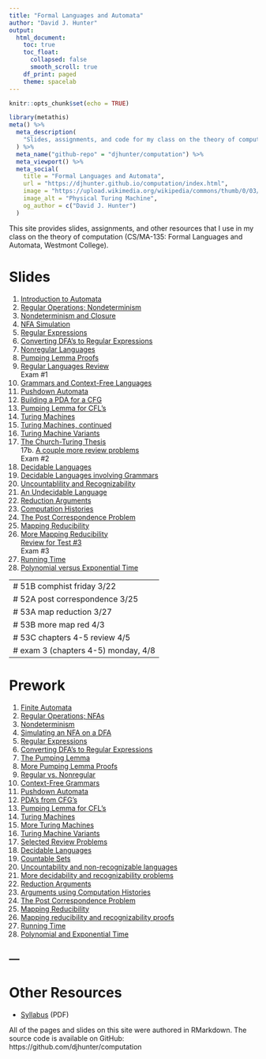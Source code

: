 ```yaml
---
title: "Formal Languages and Automata"
author: "David J. Hunter"
output:
  html_document:
    toc: true
    toc_float:
      collapsed: false
      smooth_scroll: true
    df_print: paged
    theme: spacelab
---
```


```r
knitr::opts_chunk$set(echo = TRUE)
```

```r
library(metathis)
meta() %>%
  meta_description(
    "Slides, assignments, and code for my class on the theory of computation: CS/MA-135: Formal Languages and Automata."
  ) %>%
  meta_name("github-repo" = "djhunter/computation") %>%
  meta_viewport() %>%
  meta_social(
    title = "Formal Languages and Automata",
    url = "https://djhunter.github.io/computation/index.html",
    image = "https://upload.wikimedia.org/wikipedia/commons/thumb/0/03/Turing_Machine_Model_Davey_2012.jpg/1280px-Turing_Machine_Model_Davey_2012.jpg",
    image_alt = "Physical Turing Machine",
    og_author = c("David J. Hunter")
  )
```

This site provides slides, assignments, and other resources that I use in my class on the theory of computation (CS/MA-135: Formal Languages and Automata, Westmont College).

# Slides 

1. [Introduction to Automata](slides/s1_1finite_automata.html) 
2. [Regular Operations; Nondeterminism](slides/s1_1Breg_ops.html)
3. [Nondeterminism and Closure](slides/s1_2Anodeterminism.html)
4. [NFA Simulation](slides/s1_2BNFAsimulator.html)
5. [Regular Expressions](slides/s1_3Areg_exp.html)
6. [Converting DFA's to Regular Expressions](slides/s1_3Bdfa_to_reg_exp.html)
7. [Nonregular Languages](slides/s1_4Apumping.html)
8. [Pumping Lemma Proofs](slides/s1_4Bplproofs.html)
9. [Regular Languages Review](slides/s1_4Cproblems.html) <br> Exam #1
10. [Grammars and Context-Free Languages](slides/s2_1Agrammars.html)
11. [Pushdown Automata](slides/s2_2Apushdown.html)
12. [Building a PDA for a CFG](slides/s2_2Bcfgtopda.html)
13. [Pumping Lemma for CFL's](slides/s2_3ApumpingCFL.html)
14. [Turing Machines](slides/s3_1Aturingmachines.html)
15. [Turing Machines, continued](slides/s3_1Bturingmachines.html)
16. [Turing Machine Variants](slides/s32AvariantTMs.html)
17. [The Church-Turing Thesis](slides/s33ACTthesis.html) <br>
17b. [A couple more review problems](slides/s33Breview.html) <br> Exam #2
18. [Decidable Languages](slides/s41Adecidable.html)
19. [Decidable Languages involving Grammars](slides/s41Bcfgdeciders.html)
20. [Uncountablility and Recognizability](slides/s42Aunrecognizable.html)
21. [An Undecidable Language](slides/s42Bundecidable.html)
22. [Reduction Arguments](slides/s51Areduction.html)
23. [Computation Histories](slides/s51Bcomphist.html)
24. [The Post Correspondence Problem](slides/s52Apostcorrprob.html)
25. [Mapping Reducibility](slides/s53Amapreduce.html)
26. [More Mapping Reducibility](slides/s53Bmoremapreduce.html) <br> [Review for Test #3](slides/s53Cch45review.html) <br> Exam #3
27. [Running Time](slides/s71Arunningtime.html)
28. [Polynomial versus Exponential Time](slides/s71Bpolyvsexp.html)

---
# 51B comphist friday 3/22
# 52A post correspondence 3/25
# 53A map reduction 3/27
# 53B more map red 4/3
# 53C chapters 4-5 review 4/5
# exam 3 (chapters 4-5) monday, 4/8
---

# Prework

1. [Finite Automata](prework/p11Aautomata.pdf)
2. [Regular Operations; NFAs](prework/p11Bregops.pdf)
3. [Nondeterminism](prework/p12Anondeterminism.pdf)
4. [Simulating an NFA on a DFA](prework/p12Bnfasimulation.pdf)
5. [Regular Expressions](prework/p13Areg_exp.pdf)
6. [Converting DFA's to Regular Expressions](prework/p13Bdfa_to_reg_exp.pdf)
7. [The Pumping Lemma](prework/p14Apumping.pdf)
8. [More Pumping Lemma Proofs](prework/p14Bmorepump.pdf)
9. [Regular vs. Nonregular](prework/p14Cregprobs.pdf)
10. [Context-Free Grammars](prework/p21Acfg.pdf)
11. [Pushdown Automata](prework/p22Apushdown.pdf)
12. [PDA's from CFG's](prework/p22Bcfgtopda.pdf)
13. [Pumping Lemma for CFL's](prework/p23ApumpingCFL.pdf)
14. [Turing Machines](prework/p31Aturingmachines.pdf)
15. [More Turing Machines](prework/p31Bturingmachines.pdf)
16. [Turing Machine Variants](prework/p32AtmVariants.pdf)
17. [Selected Review Problems](prework/p33ACTthesis.pdf)
18. [Decidable Languages](prework/p41Adecideable.pdf)
19. [Countable Sets](prework/p41Bcountable.pdf)
20. [Uncountability and non-recognizable languages](prework/p42Aunrecognizable.pdf)
21. [More decidability and recognizability problems](prework/p42Bdecidability.pdf)
22. [Reduction Arguments](prework/p51Areductions.pdf)
23. [Arguments using Computation Histories](prework/p51Bcomphist.pdf)
24. [The Post Correspondence Problem](prework/p52Apostcorprob.pdf)
25. [Mapping Reducibility](prework/p53Amapreduce.pdf)
26. [Mapping reducibility and recognizability proofs](prework/p53Bmoremapreduce.pdf)
27. [Running Time](prework/p71Arunningtime.pdf)
28. [Polynomial and Exponential Time](prework/p71Bpolyvsexp.pdf)


---
---

# Other Resources

- [Syllabus](syllabus/csma135hunterS24.pdf) (PDF)

All of the pages and slides on this site were authored in RMarkdown. The source code is available on GitHub: https://github.com/djhunter/computation

